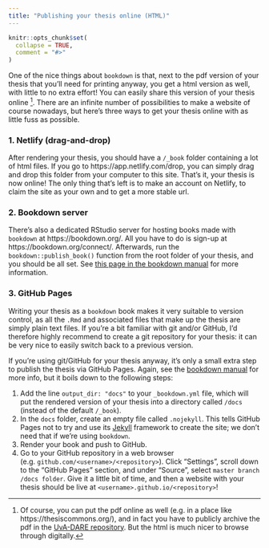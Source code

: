 ```yaml
---
title: "Publishing your thesis online (HTML)"
---
```


```r
knitr::opts_chunk$set(
  collapse = TRUE,
  comment = "#>"
)
```

One of the nice things about `bookdown` is that, next to the pdf version of your thesis that you'll need for printing anyway, you get a html version as well, with little to no extra effort! You can easily share this version of your thesis online [^1]. There are an infinite number of possibilities to make a website of course nowadays, but here's three ways to get your thesis online with as little fuss as possible.

### 1. Netlify (drag-and-drop)

After rendering your thesis, you should have a `/_book` folder containing a lot of html files. If you go to https://app.netlify.com/drop, you can simply drag and drop this folder from your computer to this site. That's it, your thesis is now online! The only thing that's left is to make an account on Netlify, to claim the site as your own and to get a more stable url.

### 2. Bookdown server

There's also a dedicated RStudio server for hosting books made with `bookdown` at https://bookdown.org/. All you have to do is sign-up at https://bookdown.org/connect/. Afterwards, run the `bookdown::publish_book()` function from the root folder of your thesis, and you should be all set. See [this page in the bookdown manual](https://bookdown.org/yihui/bookdown/rstudio-connect.html) for more information.

### 3. GitHub Pages

Writing your thesis as a `bookdown` book makes it very suitable to version control, as all the `.Rmd` and associated files that make up the thesis are simply plain text files. If you're a bit familiar with git and/or GitHub, I'd therefore highly recommend to create a git repository for your thesis: it can be very nice to easily switch back to a previous version.

If you're using git/GitHub for your thesis anyway, it's only a small extra step to publish the thesis via GitHub Pages. Again, see the [bookdown manual](https://bookdown.org/yihui/bookdown/github.html
) for more info, but it boils down to the following steps:

1. Add the line `output_dir: "docs"` to your `_bookdown.yml` file, which will put the rendered version of your thesis into a directory called `/docs` (instead of the default `/_book`). 
2. In the `docs` folder, create an empty file called `.nojekyll`. This tells GitHub Pages not to try and use its [Jekyll](https://jekyllrb.com/) framework to create the site; we don't need that if we're using `bookdown`.
3. Render your book and push to GitHub.
4. Go to your GitHub repository in a web browser (e.g. `github.com/<username>/<repository>`). Click "Settings", scroll down to the "GitHub Pages" section, and under "Source", select `master branch /docs folder`. Give it a little bit of time, and then a website with your thesis should be live at `<username>.github.io/<repository>`!

[^1]: Of course, you can put the pdf online as well (e.g. in a place like https://thesiscommons.org/), and in fact you have to publicly archive the pdf in the [UvA-DARE repository](https://dare.uva.nl/). But the html is much nicer to browse through digitally.
